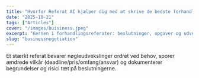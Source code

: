 ```yaml
---
title: "Hvorfor Referat AI hjælper dig med at skrive de bedste forhandlingsreferater"
date: "2025-10-21"
tags: ["Articles"]
cover: "/images/buisiness.jpeg"
excerpt: "Kernen i forhandlingsreferater: beslutninger, opgaver og udvekslingens kontekst (krav og indrømmelser) der accelererer beslutninger."
slug: "businessnegotiation"
---
```


Et stærkt referat bevarer nøgleudvekslinger ordret ved behov, sporer ændrede vilkår (deadline/pris/omfang/ansvar) og dokumenterer begrundelser og risici tæt på beslutningerne.
